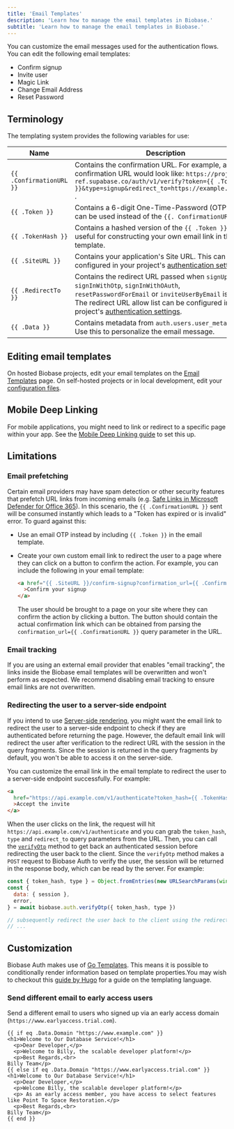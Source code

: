 ```yaml
---
title: 'Email Templates'
description: 'Learn how to manage the email templates in Biobase.'
subtitle: 'Learn how to manage the email templates in Biobase.'
---
```


You can customize the email messages used for the authentication flows. You can edit the following email templates:

- Confirm signup
- Invite user
- Magic Link
- Change Email Address
- Reset Password

## Terminology

The templating system provides the following variables for use:

| Name                     | Description                                                                                                                                                                                                                                                                           |
| ------------------------ | ------------------------------------------------------------------------------------------------------------------------------------------------------------------------------------------------------------------------------------------------------------------------------------- |
| `{{ .ConfirmationURL }}` | Contains the confirmation URL. For example, a signup confirmation URL would look like: `https://project-ref.supabase.co/auth/v1/verify?token={{ .TokenHash }}&type=signup&redirect_to=https://example.com/path` .                                                                     |
| `{{ .Token }}`           | Contains a 6-digit One-Time-Password (OTP) that can be used instead of the `{{. ConfirmationURL }}` .                                                                                                                                                                                 |
| `{{ .TokenHash }}`       | Contains a hashed version of the `{{ .Token }}`. This is useful for constructing your own email link in the email template.                                                                                                                                                           |
| `{{ .SiteURL }}`         | Contains your application's Site URL. This can be configured in your project's [authentication settings](/dashboard/project/_/auth/url-configuration).                                                                                                                                |
| `{{ .RedirectTo }}`      | Contains the redirect URL passed when `signUp`, `signInWithOtp`, `signInWithOAuth`, `resetPasswordForEmail` or `inviteUserByEmail` is called. The redirect URL allow list can be configured in your project's [authentication settings](/dashboard/project/_/auth/url-configuration). |
| `{{ .Data }}`            | Contains metadata from `auth.users.user_metadata`. Use this to personalize the email message.                                                                                                                                                                                         |

## Editing email templates

On hosted Biobase projects, edit your email templates on the [Email Templates](/dashboard/project/_/auth/templates) page. On self-hosted projects or in local development, edit your [configuration files](/docs/guides/cli/customizing-email-templates).

## Mobile Deep Linking

For mobile applications, you might need to link or redirect to a specific page within your app. See the [Mobile Deep Linking guide](/docs/guides/auth/native-mobile-deep-linking) to set this up.

## Limitations

### Email prefetching

Certain email providers may have spam detection or other security features that prefetch URL links from incoming emails (e.g. [Safe Links in Microsoft Defender for Office 365](https://learn.microsoft.com/en-us/microsoft-365/security/office-365-security/safe-links-about?view=o365-worldwide)).
In this scenario, the `{{ .ConfirmationURL }}` sent will be consumed instantly which leads to a "Token has expired or is invalid" error.
To guard against this:

- Use an email OTP instead by including `{{ .Token }}` in the email template.
- Create your own custom email link to redirect the user to a page where they can click on a button to confirm the action.
  For example, you can include the following in your email template:

  ```html
  <a href="{{ .SiteURL }}/confirm-signup?confirmation_url={{ .ConfirmationURL }}"
    >Confirm your signup
  </a>
  ```

  The user should be brought to a page on your site where they can confirm the action by clicking a button.
  The button should contain the actual confirmation link which can be obtained from parsing the `confirmation_url={{ .ConfirmationURL }}` query parameter in the URL.

### Email tracking

If you are using an external email provider that enables "email tracking", the links inside the Biobase email templates will be overwritten and won't perform as expected. We recommend disabling email tracking to ensure email links are not overwritten.

### Redirecting the user to a server-side endpoint

If you intend to use [Server-side rendering](/docs/guides/auth/server-side-rendering), you might want the email link to redirect the user to a server-side endpoint to check if they are authenticated before returning the page. However, the default email link will redirect the user after verification to the redirect URL with the session in the query fragments. Since the session is returned in the query fragments by default, you won't be able to access it on the server-side.

You can customize the email link in the email template to redirect the user to a server-side endpoint successfully. For example:

```html
<a
  href="https://api.example.com/v1/authenticate?token_hash={{ .TokenHash }}&type=invite&redirect_to={{ .RedirectTo }}"
  >Accept the invite
</a>
```

When the user clicks on the link, the request will hit `https://api.example.com/v1/authenticate` and you can grab the `token_hash`, `type` and `redirect_to` query parameters from the URL. Then, you can call the [`verifyOtp`](/docs/reference/javascript/auth-verifyotp) method to get back an authenticated session before redirecting the user back to the client. Since the `verifyOtp` method makes a `POST` request to Biobase Auth to verify the user, the session will be returned in the response body, which can be read by the server. For example:

```js
const { token_hash, type } = Object.fromEntries(new URLSearchParams(window.location.search))
const {
  data: { session },
  error,
} = await biobase.auth.verifyOtp({ token_hash, type })

// subsequently redirect the user back to the client using the redirect_to param
// ...
```

## Customization

Biobase Auth makes use of [Go Templates](https://pkg.go.dev/text/template). This means it is possible to conditionally render information based on template properties.You may wish to checkout this [guide by Hugo](https://gohugo.io/templates/introduction/) for a guide on the templating language.

### Send different email to early access users

Send a different email to users who signed up via an early access domain (`https://www.earlyaccess.trial.com`).

```
{{ if eq .Data.Domain "https://www.example.com" }}
<h1>Welcome to Our Database Service!</h1>
  <p>Dear Developer,</p>
  <p>Welcome to Billy, the scalable developer platform!</p>
  <p>Best Regards,<br>
Billy Team</p>
{{ else if eq .Data.Domain "https://www.earlyaccess.trial.com" }}
<h1>Welcome to Our Database Service!</h1>
  <p>Dear Developer,</p>
  <p>Welcome Billy, the scalable developer platform!</p>
  <p> As an early access member, you have access to select features like Point To Space Restoration.</p>
  <p>Best Regards,<br>
Billy Team</p>
{{ end }}
```
